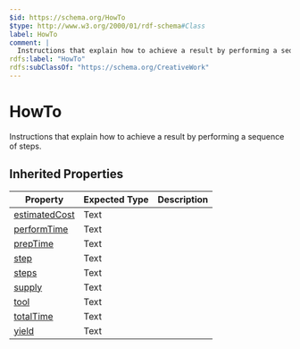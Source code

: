 ```yaml
---
$id: https://schema.org/HowTo
$type: http://www.w3.org/2000/01/rdf-schema#Class
label: HowTo
comment: |
  Instructions that explain how to achieve a result by performing a sequence of steps.
rdfs:label: "HowTo"
rdfs:subClassOf: "https://schema.org/CreativeWork"
---
```


# HowTo

Instructions that explain how to achieve a result by performing a sequence of steps.

## Inherited Properties

| Property | Expected Type | Description |
| --- | --- | --- |
| [estimatedCost](https://schema.org/estimatedCost) | Text |  |
| [performTime](https://schema.org/performTime) | Text |  |
| [prepTime](https://schema.org/prepTime) | Text |  |
| [step](https://schema.org/step) | Text |  |
| [steps](https://schema.org/steps) | Text |  |
| [supply](https://schema.org/supply) | Text |  |
| [tool](https://schema.org/tool) | Text |  |
| [totalTime](https://schema.org/totalTime) | Text |  |
| [yield](https://schema.org/yield) | Text |  |
